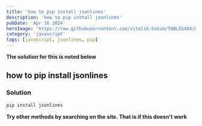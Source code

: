 ```yaml
---
title: 'how to pip install jsonlines'
description: 'how to pip install jsonlines'
pubDate: 'Apr 16 2024'
heroImage: 'https://raw.githubusercontent.com/vitalik-hakim/TABLES404/main/error_b/JavaScript.png'
category: 'javascript'
tags: [javascript, jsonlines, pip]
---
```


**The solution for this is noted below**

## how to pip install jsonlines

### Solution

```javascript
pip install jsonlines
```

**Try other methods by searching on the site. That is if this doesn't work**
